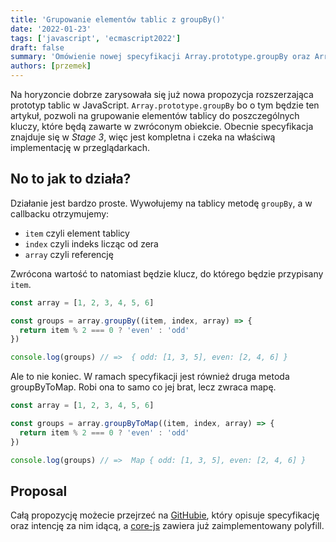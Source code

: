 ```yaml
---
title: 'Grupowanie elementów tablic z groupBy()'
date: '2022-01-23'
tags: ['javascript', 'ecmascript2022']
draft: false
summary: 'Omówienie nowej specyfikacji Array.prototype.groupBy oraz Array.prototype.groupByToMap nadchodzącej w nowym wydaniu ECMAScript 2022.'
authors: [przemek]
---
```


Na horyzoncie dobrze zarysowała się już nowa propozycja rozszerzająca prototyp tablic w JavaScript. `Array.prototype.groupBy` bo o tym będzie ten artykuł, pozwoli na grupowanie elementów tablicy do poszczególnych kluczy, które będą zawarte w zwróconym obiekcie. Obecnie specyfikacja znajduje się w _Stage 3_, więc jest kompletna i czeka na właściwą implementację w przeglądarkach.

## No to jak to działa?

Działanie jest bardzo proste. Wywołujemy na tablicy metodę `groupBy`, a w callbacku otrzymujemy:

- `item` czyli element tablicy
- `index` czyli indeks licząc od zera
- `array` czyli referencję

Zwrócona wartość to natomiast będzie klucz, do którego będzie przypisany `item`.

```javascript
const array = [1, 2, 3, 4, 5, 6]

const groups = array.groupBy((item, index, array) => {
  return item % 2 === 0 ? 'even' : 'odd'
})

console.log(groups) // =>  { odd: [1, 3, 5], even: [2, 4, 6] }
```

Ale to nie koniec. W ramach specyfikacji jest również druga metoda groupByToMap. Robi ona to samo co jej brat, lecz zwraca mapę.

```javascript
const array = [1, 2, 3, 4, 5, 6]

const groups = array.groupByToMap((item, index, array) => {
  return item % 2 === 0 ? 'even' : 'odd'
})

console.log(groups) // =>  Map { odd: [1, 3, 5], even: [2, 4, 6] }
```

## Proposal

Całą propozycję możecie przejrzeć na [GitHubie](https://github.com/tc39/proposal-array-grouping), który opisuje specyfikację oraz intencję za nim idącą, a [core-js](https://github.com/zloirock/core-js#array-grouping) zawiera już zaimplementowany polyfill.
